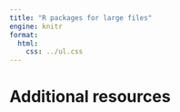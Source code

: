 ```yaml
---
title: "R packages for large files"
engine: knitr
format:
  html:
    css: ../ul.css
---
```




# Additional resources
